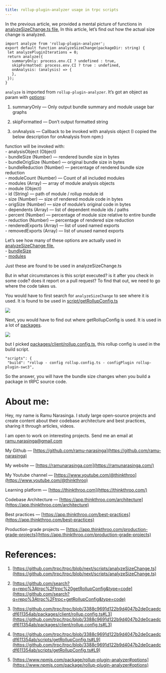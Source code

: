 ```yaml
---
title: rollup-plugin-analyzer usage in trpc scripts
---
```


In the previous article, we provided a mental picture of functions in [analyzeSizeChange.ts file](https://github.com/trpc/trpc/blob/next/scripts/analyzeSizeChange.ts), In this article, let’s find out how the actual size change is analyzed.

```plaintext
import analyze from 'rollup-plugin-analyzer';
export default function analyzeSizeChange(packageDir: string) {
 let analyzePluginIterations = 0;
 return analyze({
   summaryOnly: process.env.CI ? undefined : true,
   skipFormatted: process.env.CI ? true : undefined,
   onAnalysis: (analysis) => {
   },
 });
}
```

`analyze` is imported from `rollup-plugin-analyzer`. It’s got an object as param with [options](https://www.npmjs.com/package/rollup-plugin-analyzer#options):

1. summaryOnly — Only output bundle summary and module usage bar graphs
    
2. skipFormatted — Don’t output formatted string
    
3. onAnalysis — Callback to be invoked with analysis object (I copied the below description for onAnalysis from npm:)
    

function will be invoked with:  
\- analysisObject (Object)  
\- bundleSize (Number) — rendered bundle size in bytes  
\- bundleOrigSize (Number) — original bundle size in bytes  
\- bundleReduction (Number) — percentage of rendered bundle size reduction  
\- moduleCount (Number) — Count of all included modules  
\- modules (Array) — array of module analysis objects  
\- module (Object)  
\- id (String) — path of module / rollup module id  
\- size (Number) — size of rendered module code in bytes  
\- origSize (Number) — size of module’s original code in bytes  
\- dependents (Array) — list of dependent module ids / paths  
\- percent (Number) — percentage of module size relative to entire bundle  
\- reduction (Number) — percentage of rendered size reduction  
\- renderedExports (Array) — list of used named exports  
\- removedExports (Array) — list of unused named exports

Let’s see how many of these options are actually used in [analyzeSizeChange file.](https://github.com/trpc/trpc/blob/next/scripts/analyzeSizeChange.ts)  
\- [bundleSize](https://github.com/trpc/trpc/blob/next/scripts/analyzeSizeChange.ts#L36)  
\- [modules](https://github.com/trpc/trpc/blob/next/scripts/analyzeSizeChange.ts#L38)

Just these are found to be used in analyzeSizeChange.ts

But in what circumstances is this script executed? is it after you check in some code? does it report on a pull request? To find that out, we need to go where the code takes us.

You would have to first search for `analyzeSizeChange` to see where it is used. It is found to be used in [script/getRollupConfig.ts](https://github.com/trpc/trpc/blob/3388c9691d122b9d4047b2de0caedcdf611354ab/scripts/getRollupConfig.ts#L9)

![](https://miro.medium.com/v2/resize:fit:875/1*RPGfbTRlwfJg8rhGwP-Pvg.png)

Next, you would have to find out where getRollupConfig is used. It is used in a lot of [packages](https://github.com/search?q=repo%3Atrpc%2Ftrpc+getRollupConfig&type=code).

![](https://miro.medium.com/v2/resize:fit:875/1*zM814-Ubj1vNcOgzudevBw.png)

but I picked [packages/client/rollup.config.ts](https://github.com/trpc/trpc/blob/3388c9691d122b9d4047b2de0caedcdf611354ab/packages/client/rollup.config.ts#L3), this rollup config is used in the build script.

```plaintext
"scripts": {
 "build": "rollup - config rollup.config.ts - configPlugin rollup-plugin-swc3",
```

So the answer, you will have the bundle size changes when you build a package in tRPC source code.

# **About me:**

Hey, my name is Ramu Narasinga. I study large open-source projects and create content about their codebase architecture and best practices, sharing it through articles, videos.

I am open to work on interesting projects. Send me an email at ramu.narasinga@gmail.com

My Github — [https://github.com/ramu-narasinga](https://github.com/ramu-narasinga)

My website — [https://ramunarasinga.com](https://ramunarasinga.com/)

My Youtube channel — [https://www.youtube.com/@thinkthroo](https://www.youtube.com/@thinkthroo)

Learning platform — [https://thinkthroo.com](https://thinkthroo.com/)

Codebase Architecture — [https://app.thinkthroo.com/architecture](https://app.thinkthroo.com/architecture)

Best practices — [https://app.thinkthroo.com/best-practices](https://app.thinkthroo.com/best-practices)

Production-grade projects — [https://app.thinkthroo.com/production-grade-projects](https://app.thinkthroo.com/production-grade-projects)

# **References:**

1. [https://github.com/trpc/trpc/blob/next/scripts/analyzeSizeChange.ts](https://github.com/trpc/trpc/blob/next/scripts/analyzeSizeChange.ts)
    
2. [https://github.com/search?q=repo%3Atrpc%2Ftrpc%20getRollupConfig&type=code](https://github.com/search?q=repo%3Atrpc%2Ftrpc+getRollupConfig&type=code)
    
3. [https://github.com/trpc/trpc/blob/3388c9691d122b9d4047b2de0caedcdf611354ab/packages/client/rollup.config.ts#L3](https://github.com/trpc/trpc/blob/3388c9691d122b9d4047b2de0caedcdf611354ab/packages/client/rollup.config.ts#L3)
    
4. [https://github.com/trpc/trpc/blob/3388c9691d122b9d4047b2de0caedcdf611354ab/scripts/getRollupConfig.ts#L9](https://github.com/trpc/trpc/blob/3388c9691d122b9d4047b2de0caedcdf611354ab/scripts/getRollupConfig.ts#L9)
    
5. [https://www.npmjs.com/package/rollup-plugin-analyzer#options](https://www.npmjs.com/package/rollup-plugin-analyzer#options) 